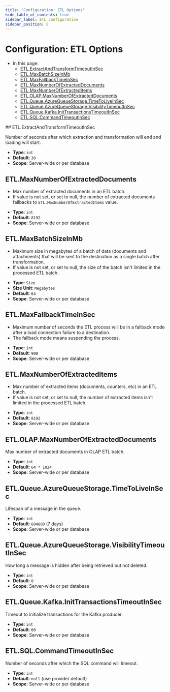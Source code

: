 ```yaml
---
title: "Configuration: ETL Options"
hide_table_of_contents: true
sidebar_label: ETL Configuration
sidebar_position: 8
---
```



# Configuration: ETL Options
<Admonition type="note" title="">

* In this page:  
    * [ETL.ExtractAndTransformTimeoutInSec](../../server/configuration/etl-configuration.mdx#etlextractandtransformtimeoutinsec)
    * [ETL.MaxBatchSizeInMb](../../server/configuration/etl-configuration.mdx#etlmaxbatchsizeinmb)
    * [ETL.MaxFallbackTimeInSec](../../server/configuration/etl-configuration.mdx#etlmaxfallbacktimeinsec)
    * [ETL.MaxNumberOfExtractedDocuments](../../server/configuration/etl-configuration.mdx#etlmaxnumberofextracteddocuments)
    * [ETL.MaxNumberOfExtractedItems](../../server/configuration/etl-configuration.mdx#etlmaxnumberofextracteditems)
    * [ETL.OLAP.MaxNumberOfExtractedDocuments](../../server/configuration/etl-configuration.mdx#etlolapmaxnumberofextracteddocuments)
    * [ETL.Queue.AzureQueueStorage.TimeToLiveInSec](../../server/configuration/etl-configuration.mdx#etlqueueazurequeuestoragetimetoliveinsec)
    * [ETL.Queue.AzureQueueStorage.VisibilityTimeoutInSec](../../server/configuration/etl-configuration.mdx#etlqueueazurequeuestoragevisibilitytimeoutinsec)
    * [ETL.Queue.Kafka.InitTransactionsTimeoutInSec](../../server/configuration/etl-configuration.mdx#etlqueuekafkainittransactionstimeoutinsec)
    * [ETL.SQL.CommandTimeoutInSec](../../server/configuration/etl-configuration.mdx#etlsqlcommandtimeoutinsec)

</Admonition>
## ETL.ExtractAndTransformTimeoutInSec

Number of seconds after which extraction and transformation will end and loading will start.

- **Type**: `int`
- **Default**: `30`
- **Scope**: Server-wide or per database



## ETL.MaxNumberOfExtractedDocuments

* Max number of extracted documents in an ETL batch.
* If value is not set, or set to null, the number of extracted documents fallbacks to `ETL.MaxNumberOfExtractedItems` value.
- **Type**: `int`
- **Default**: `8192`
- **Scope**: Server-wide or per database



## ETL.MaxBatchSizeInMb

* Maximum size in megabytes of a batch of data (documents and attachments) that will be sent to the destination as a single batch after transformation.
* If value is not set, or set to null, the size of the batch isn't limited in the processed ETL batch.
- **Type**: `Size`
- **Size Unit**: `Megabytes`
- **Default**: `64`
- **Scope**: Server-wide or per database



## ETL.MaxFallbackTimeInSec

* Maximum number of seconds the ETL process will be in a fallback mode after a load connection failure to a destination.
* The fallback mode means suspending the process.
- **Type**: `int`
- **Default**: `900`
- **Scope**: Server-wide or per database



## ETL.MaxNumberOfExtractedItems

* Max number of extracted items (documents, counters, etc) in an ETL batch.
* If value is not set, or set to null, the number of extracted items isn't limited in the processed ETL batch.
- **Type**: `int`
- **Default**: `8192`
- **Scope**: Server-wide or per database



## ETL.OLAP.MaxNumberOfExtractedDocuments

Max number of extracted documents in OLAP ETL batch.

- **Type**: `int`
- **Default**: `64 * 1024`
- **Scope**: Server-wide or per database



## ETL.Queue.AzureQueueStorage.TimeToLiveInSec

Lifespan of a message in the queue.

- **Type**: `int`
- **Default**: `604800` (7 days)
- **Scope**: Server-wide or per database



## ETL.Queue.AzureQueueStorage.VisibilityTimeoutInSec

How long a message is hidden after being retrieved but not deleted.

- **Type**: `int`
- **Default**: `0`
- **Scope**: Server-wide or per database



## ETL.Queue.Kafka.InitTransactionsTimeoutInSec

Timeout to initialize transactions for the Kafka producer.

- **Type**: `int`
- **Default**: `60`
- **Scope**: Server-wide or per database



## ETL.SQL.CommandTimeoutInSec

Number of seconds after which the SQL command will timeout.

- **Type**: `int`
- **Default**: `null` (use provider default)
- **Scope**: Server-wide or per database


